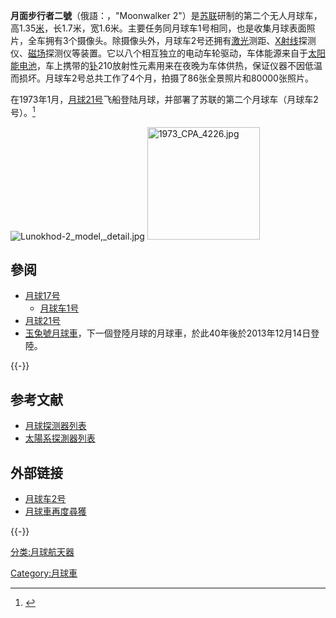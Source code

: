 '''月面步行者二號'''（俄語：{{Lang|ru|Луноход-2}}，"Moonwalker 2"）是[[苏联|苏联]]研制的第二个无人月球车，高1.35[[米_(單位)|米]]，长1.7米，宽1.6米。主要任务同月球车1号相同，也是收集月球表面照片，全车拥有3个摄像头。除摄像头外，月球车2号还拥有[[激光|激光]]测距、[[X射线|X射线]]探测仪、[[磁场|磁场]]探测仪等装置。它以八个相互独立的电动车轮驱动，车体能源来自于[[太阳能电池|太阳能电池]]，车上携带的[[钋|钋]]210放射性元素用来在夜晚为车体供热，保证仪器不因低温而损坏。月球车2号总共工作了4个月，拍摄了86张全景照片和80000张照片。

在1973年1月，[[月球21号|月球21号]]飞船登陆月球，并部署了苏联的第二个月球车（月球车2号）。<ref>{{cite web|last=Mulholland, J. D.; Shelus, P. J.; Silverburg, E. C.|title=Laser observations of the moon: Normal points for 1973|url=http://ntrs.nasa.gov/search.jsp?R=19750020915|work=NASA|publisher=NTRS|accessdate=January 1, 1975|archive-date=2021-01-24|archive-url=https://web.archive.org/web/20210124061850/https://ntrs.nasa.gov/search.jsp?R=19750020915|dead-url=no}}</ref>

[[Image:Lunokhod-2_model,_detail.jpg|thumb]]
[[Image:1973_CPA_4226.jpg|180px]]

== 參阅 ==
{{Portal box|月球}}
* [[月球17号|月球17号]]
** [[月球车1号|月球车1号]]
* [[月球21号|月球21号]]
* [[玉兔號月球車|玉兔號月球車]]，下一個登陸月球的月球車，於此40年後於2013年12月14日登陸。
{{-}}

== 参考文献 ==
{{reflist}}

* [[月球探测器列表|月球探测器列表]]
* [[太陽系探測器列表|太陽系探測器列表]]

== 外部链接 ==

* [http://www.yuhoo.com.cn/htbl/htzs/200904/t20090410_35734.htm 月球车2号]{{dead link|date=2018年3月 |bot=InternetArchiveBot |fix-attempted=yes }}
* [http://science.solidot.org/article.pl?sid=10/03/18/1046225 月球車再度尋獲] {{Wayback|url=http://science.solidot.org/article.pl?sid=10%2F03%2F18%2F1046225 |date=20190616134809 }}

{{-}}
{{月球任务}}

{{DEFAULTSORT:L}}
[[分类:月球航天器|分类:月球航天器]]
[[Category:月球車|Category:月球車]]
